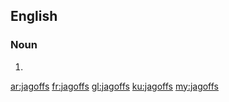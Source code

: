 ==English==

===Noun===
{{head|en}}

# {{plural of|jagoff}}

[[ar:jagoffs]]
[[fr:jagoffs]]
[[gl:jagoffs]]
[[ku:jagoffs]]
[[my:jagoffs]]